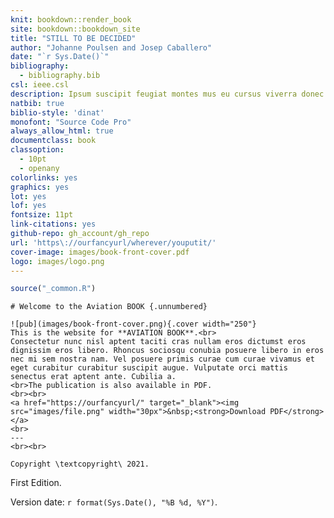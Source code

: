```yaml
--- 
knit: bookdown::render_book
site: bookdown::bookdown_site
title: "STILL TO BE DECIDED"
author: "Johanne Poulsen and Josep Caballero"
date: "`r Sys.Date()`"
bibliography:
  - bibliography.bib
csl: ieee.csl
description: Ipsum suscipit feugiat montes mus eu cursus viverra donec integer eu pellentesque? Orci platea pellentesque scelerisque bibendum nulla duis eget blandit?
natbib: true
biblio-style: 'dinat'
monofont: "Source Code Pro"
always_allow_html: true
documentclass: book
classoption: 
  - 10pt
  - openany
colorlinks: yes
graphics: yes
lot: yes
lof: yes
fontsize: 11pt
link-citations: yes
github-repo: gh_account/gh_repo
url: 'https\://ourfancyurl/wherever/youputit/'
cover-image: images/book-front-cover.pdf
logo: images/logo.png
---
```


```r
source("_common.R")
```


::: {.welcome}
```asis
# Welcome to the Aviation BOOK {.unnumbered}
```

\chapter*{}

\vfill

```asis
![pub](images/book-front-cover.png){.cover width="250"}
This is the website for **AVIATION BOOK**.<br>
Consectetur nunc nisl aptent taciti cras nullam eros dictumst eros dignissim eros libero. Rhoncus sociosqu conubia posuere libero in eros nec mi sem nostra nam. Vel posuere primis curae cum curae vivamus et eget curabitur curabitur suscipit augue. Vulputate orci mattis senectus erat aptent ante. Cubilia a.
<br>The publication is also available in PDF.
<br><br>
<a href="https://ourfancyurl/" target="_blank"><img src="images/file.png" width="30px">&nbsp;<strong>Download PDF</strong></a>
<br>
---
<br><br>
```


```asis
Copyright \textcopyright\ 2021.
```

First Edition.

Version date: `r format(Sys.Date(), "%B %d, %Y")`.

:::
